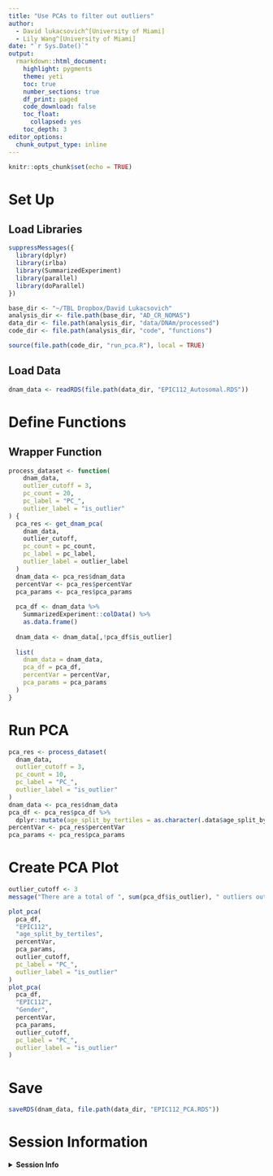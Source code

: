 ```yaml
---
title: "Use PCAs to filter out outliers"
author: 
  - David lukacsovich^[University of Miami]
  - Lily Wang^[University of Miami]
date: "`r Sys.Date()`"
output:
  rmarkdown::html_document:
    highlight: pygments
    theme: yeti
    toc: true
    number_sections: true
    df_print: paged
    code_download: false
    toc_float:
      collapsed: yes
    toc_depth: 3
editor_options:
  chunk_output_type: inline    
---
```


```r
knitr::opts_chunk$set(echo = TRUE)
```

# Set Up

## Load Libraries

```r
suppressMessages({
  library(dplyr)
  library(irlba)
  library(SummarizedExperiment)
  library(parallel)
  library(doParallel)
})

base_dir <- "~/TBL Dropbox/David Lukacsovich"
analysis_dir <- file.path(base_dir, "AD_CR_NOMAS")
data_dir <- file.path(analysis_dir, "data/DNAm/processed")
code_dir <- file.path(analysis_dir, "code", "functions")

source(file.path(code_dir, "run_pca.R"), local = TRUE)
```

## Load Data

```r
dnam_data <- readRDS(file.path(data_dir, "EPIC112_Autosomal.RDS"))
```

# Define Functions

## Wrapper Function

```r
process_dataset <- function(
    dnam_data,
    outlier_cutoff = 3,
    pc_count = 20,
    pc_label = "PC_",
    outlier_label = "is_outlier"
) {
  pca_res <- get_dnam_pca(
    dnam_data,
    outlier_cutoff,
    pc_count = pc_count, 
    pc_label = pc_label,
    outlier_label = outlier_label
  )
  dnam_data <- pca_res$dnam_data
  percentVar <- pca_res$percentVar
  pca_params <- pca_res$pca_params
  
  pca_df <- dnam_data %>%
    SummarizedExperiment::colData() %>%
    as.data.frame()
  
  dnam_data <- dnam_data[,!pca_df$is_outlier]
  
  list(
    dnam_data = dnam_data,
    pca_df = pca_df,
    percentVar = percentVar,
    pca_params = pca_params
  )
}
```

# Run PCA

```r
pca_res <- process_dataset(
  dnam_data,
  outlier_cutoff = 3,
  pc_count = 10,
  pc_label = "PC_",
  outlier_label = "is_outlier"
)
dnam_data <- pca_res$dnam_data
pca_df <- pca_res$pca_df %>%
  dplyr::mutate(age_split_by_tertiles = as.character(.data$age_split_by_tertiles))
percentVar <- pca_res$percentVar
pca_params <- pca_res$pca_params
```

# Create PCA Plot

```r
outlier_cutoff <- 3
message("There are a total of ", sum(pca_df$is_outlier), " outliers out of ", nrow(pca_df), " samples")

plot_pca(
  pca_df,
  "EPIC112", 
  "age_split_by_tertiles",
  percentVar,
  pca_params,
  outlier_cutoff,
  pc_label = "PC_",
  outlier_label = "is_outlier"
)
plot_pca(
  pca_df,
  "EPIC112",
  "Gender",
  percentVar,
  pca_params,
  outlier_cutoff,
  pc_label = "PC_",
  outlier_label = "is_outlier"
)
```

# Save

```r
saveRDS(dnam_data, file.path(data_dir, "EPIC112_PCA.RDS"))
```

# Session Information

<details>
  <summary>**Session Info**</summary>
```r
sessionInfo()
```
</details>
